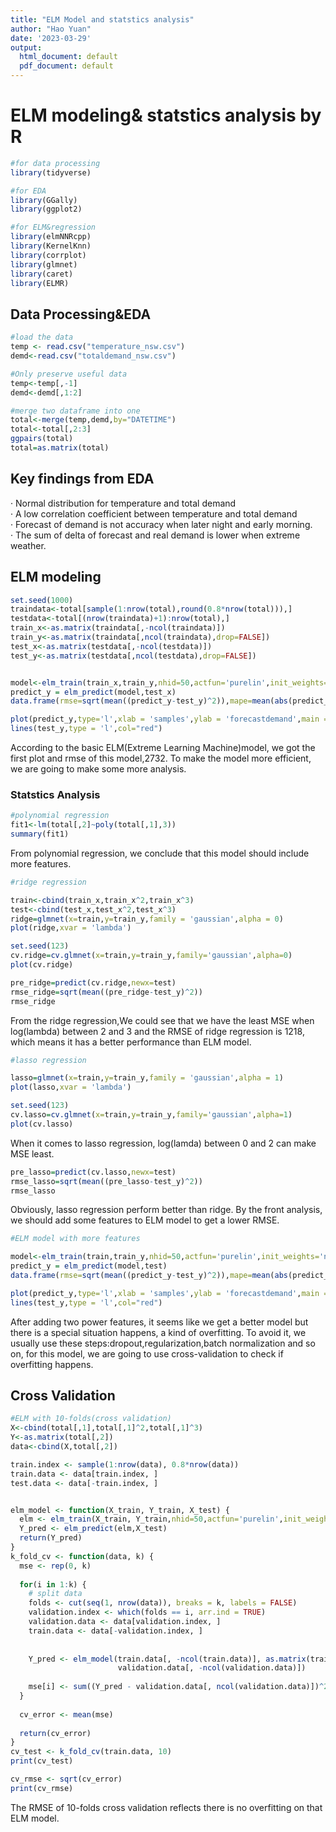---
title: "ELM Model and statstics analysis"
author: "Hao Yuan"
date: '2023-03-29'
output:
  html_document: default
  pdf_document: default
---

# ELM modeling& statstics analysis by R

```{r}
#for data processing 
library(tidyverse)

#for EDA
library(GGally)
library(ggplot2)

#for ELM&regression
library(elmNNRcpp)
library(KernelKnn)
library(corrplot)
library(glmnet)
library(caret)
library(ELMR)
```

## Data Processing&EDA

```{r}
#load the data
temp <- read.csv("temperature_nsw.csv")
demd<-read.csv("totaldemand_nsw.csv")

#Only preserve useful data
temp<-temp[,-1]
demd<-demd[,1:2]

#merge two dataframe into one 
total<-merge(temp,demd,by="DATETIME")
total<-total[,2:3]
ggpairs(total)
total=as.matrix(total)
```

## Key findings from EDA

· Normal distribution for temperature and total demand\
· A low correlation coefficient between temperature and total demand\
· Forecast of demand is not accuracy when later night and early morning.\
· The sum of delta of forecast and real demand is lower when extreme weather.\

## ELM modeling

```{r}
set.seed(1000)
traindata<-total[sample(1:nrow(total),round(0.8*nrow(total))),]
testdata<-total[(nrow(traindata)+1):nrow(total),]
train_x<-as.matrix(traindata[,-ncol(traindata)])
train_y<-as.matrix(traindata[,ncol(traindata),drop=FALSE])
test_x<-as.matrix(testdata[,-ncol(testdata)])
test_y<-as.matrix(testdata[,ncol(testdata),drop=FALSE])


model<-elm_train(train_x,train_y,nhid=50,actfun='purelin',init_weights='normal_gaussian')
predict_y = elm_predict(model,test_x)
data.frame(rmse=sqrt(mean((predict_y-test_y)^2)),mape=mean(abs(predict_y-test_y)/test_y))


```

```{r}
plot(predict_y,type='l',xlab = 'samples',ylab = 'forecastdemand',main = 'ELM regression of demand')
lines(test_y,type = 'l',col="red")
```

According to the basic ELM(Extreme Learning Machine)model, we got the first plot and rmse of this model,2732. To make the model more efficient, we are going to make some more analysis.

### Statstics Analysis

```{r}
#polynomial regression
fit1<-lm(total[,2]~poly(total[,1],3))
summary(fit1)
```

From polynomial regression, we conclude that this model should include more features.

```{r}
#ridge regression

train<-cbind(train_x,train_x^2,train_x^3)
test<-cbind(test_x,test_x^2,test_x^3)
ridge=glmnet(x=train,y=train_y,family = 'gaussian',alpha = 0)
plot(ridge,xvar = 'lambda')
```

```{r}
set.seed(123)
cv.ridge=cv.glmnet(x=train,y=train_y,family='gaussian',alpha=0)
plot(cv.ridge)
```

```{r}
pre_ridge=predict(cv.ridge,newx=test)
rmse_ridge=sqrt(mean((pre_ridge-test_y)^2))
rmse_ridge
```

From the ridge regression,We could see that we have the least MSE when log(lambda) between 2 and 3 and the RMSE of ridge regression is 1218, which means it has a better performance than ELM model.

```{r}
#lasso regression

lasso=glmnet(x=train,y=train_y,family = 'gaussian',alpha = 1)
plot(lasso,xvar = 'lambda')
```

```{r}
set.seed(123)
cv.lasso=cv.glmnet(x=train,y=train_y,family='gaussian',alpha=1)
plot(cv.lasso)
```

When it comes to lasso regression, log(lamda) between 0 and 2 can make MSE least.

```{r}
pre_lasso=predict(cv.lasso,newx=test)
rmse_lasso=sqrt(mean((pre_lasso-test_y)^2))
rmse_lasso
```

Obviously, lasso regression perform better than ridge. By the front analysis, we should add some features to ELM model to get a lower RMSE.

```{r}
#ELM model with more features

model<-elm_train(train,train_y,nhid=50,actfun='purelin',init_weights='normal_gaussian')
predict_y = elm_predict(model,test)
data.frame(rmse=sqrt(mean((predict_y-test_y)^2)),mape=mean(abs(predict_y-test_y)/test_y))
```

```{r}
plot(predict_y,type='l',xlab = 'samples',ylab = 'forecastdemand',main = 'ELM regression of demand')
lines(test_y,type = 'l',col="red")
```

After adding two power features, it seems like we get a better model but there is a special situation happens, a kind of overfitting. To avoid it, we usually use these steps:dropout,regularization,batch normalization and so on, for this model, we are going to use cross-validation to check if overfitting happens.

## Cross Validation

```{r}
#ELM with 10-folds(cross validation)
X<-cbind(total[,1],total[,1]^2,total[,1]^3)
Y<-as.matrix(total[,2])
data<-cbind(X,total[,2])

train.index <- sample(1:nrow(data), 0.8*nrow(data))
train.data <- data[train.index, ]
test.data <- data[-train.index, ]


elm_model <- function(X_train, Y_train, X_test) {
  elm <- elm_train(X_train, Y_train,nhid=50,actfun='purelin',init_weights='normal_gaussian')  
  Y_pred <- elm_predict(elm,X_test)  
  return(Y_pred)
}
k_fold_cv <- function(data, k) {
  mse <- rep(0, k)  
  
  for(i in 1:k) {
    # split data
    folds <- cut(seq(1, nrow(data)), breaks = k, labels = FALSE)
    validation.index <- which(folds == i, arr.ind = TRUE)
    validation.data <- data[validation.index, ]
    train.data <- data[-validation.index, ]
    
  
    Y_pred <- elm_model(train.data[, -ncol(train.data)], as.matrix(train.data[, ncol(train.data)]), 
                        validation.data[, -ncol(validation.data)])
    
    mse[i] <- sum((Y_pred - validation.data[, ncol(validation.data)])^2) / length(Y_pred)
  }
  
  cv_error <- mean(mse)  
  
  return(cv_error)
}
cv_test <- k_fold_cv(train.data, 10)
print(cv_test)
```

```{r}
cv_rmse <- sqrt(cv_error)
print(cv_rmse)
```

The RMSE of 10-folds cross validation reflects there is no overfitting on that ELM model.
